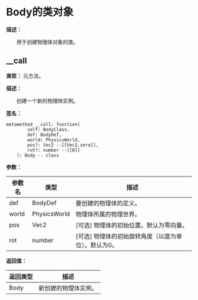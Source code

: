 # Body的类对象

**描述：**

&emsp;&emsp;用于创建物理体对象的类。

## __call

**类型：** 元方法。

**描述：**

&emsp;&emsp;创建一个新的物理体实例。

**签名：**
```tl
metamethod __call: function(
		self: BodyClass,
		def: BodyDef,
		world: PhysicsWorld,
		pos?: Vec2 --[[Vec2.zero]],
		rot?: number --[[0]]
	): Body -- class
```

**参数：**

| 参数名 | 类型 | 描述 |
| --- | --- | --- |
| def | BodyDef | 要创建的物理体的定义。 |
| world | PhysicsWorld | 物理体所属的物理世界。 |
| pos | Vec2 | [可选] 物理体的初始位置。默认为零向量。 |
| rot | number | [可选] 物理体的初始旋转角度（以度为单位）。默认为0。 |

**返回值：**

| 返回类型 | 描述 |
| --- | --- |
| Body | 新创建的物理体实例。 |
